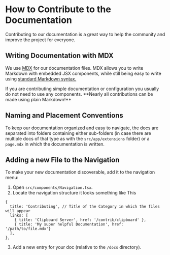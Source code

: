 # How to Contribute to the Documentation
Contributing to our documentation is a great way to help the community and improve the project for everyone.

## Writing Documentation with MDX
We use [MDX](https://mdxjs.com/) for our documentation files. MDX allows you to write Markdown with embedded JSX components, while still being easy to write using [standard Markdown syntax.](https://www.markdownguide.org/basic-syntax/)

<Note>
If you are contributing simple documentation or configuration you usually do not need to use any components. **Nearly all contributions can be made using plain Markdown!**
</Note>

## Naming and Placement Conventions
To keep our documentation organized and easy to navigate, the docs are separated into folders containing either sub-folders (in case there are multiple docs of that type as with the `src/app/extensions` folder) or a `page.mdx` in which the documentation is written.

## Adding a new File to the Navigation
To make your new documentation discoverable, add it to the navigation menu:

1. Open `src/components/Navigation.tsx`.
2. Locate the navigation structure it looks something like This

```tsx
{
  title: 'Contributing', // Title of the Category in which the files will appear
  links: [
    { title: 'Clipboard Server', href: '/contrib/clipboard' },
    { title: 'My super helpful Documentation', href: '/path/to/file.mdx'}
  ],
},
```

3. Add a new entry for your doc (relative to the `/docs` directory).
